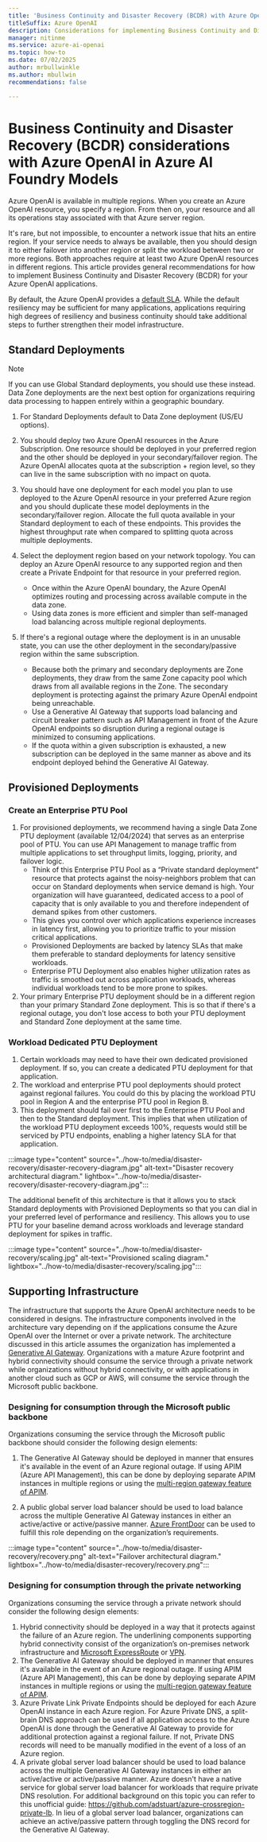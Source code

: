 ```yaml
---
title: 'Business Continuity and Disaster Recovery (BCDR) with Azure OpenAI in Azure AI Foundry Models'
titleSuffix: Azure OpenAI
description: Considerations for implementing Business Continuity and Disaster Recovery (BCDR) with Azure OpenAI 
manager: nitinme
ms.service: azure-ai-openai
ms.topic: how-to
ms.date: 07/02/2025
author: mrbullwinkle    
ms.author: mbullwin
recommendations: false

---
```


# Business Continuity and Disaster Recovery (BCDR) considerations with Azure OpenAI in Azure AI Foundry Models

Azure OpenAI is available in multiple regions. When you create an Azure OpenAI resource, you specify a region. From then on, your resource and all its operations stay associated with that Azure server region.  

It's rare, but not impossible, to encounter a network issue that hits an entire region. If your service needs to always be available, then you should design it to either failover into another region or split the workload between two or more regions. Both approaches require at least two Azure OpenAI resources in different regions. This article provides general recommendations for how to implement Business Continuity and Disaster Recovery (BCDR) for your Azure OpenAI applications.

By default, the Azure OpenAI provides a [default SLA](https://www.microsoft.com/licensing/docs/view/Service-Level-Agreements-SLA-for-Online-Services?lang=1). While the default resiliency may be sufficient for many applications, applications requiring high degrees of resiliency and business continuity should take additional steps to further strengthen their model infrastructure.

## Standard Deployments

> [!NOTE]
> If you can use Global Standard deployments, you should use these instead. Data Zone deployments are the next best option for organizations requiring data processing to happen entirely within a geographic boundary.

1. For Standard Deployments default to Data Zone deployment (US/EU options).

1. You should deploy two Azure OpenAI resources in the Azure Subscription. One resource should be deployed in your preferred region and the other should be deployed in your secondary/failover region. The Azure OpenAI allocates quota at the subscription + region level, so they can live in the same subscription with no impact on quota.
1. You should have one deployment for each model you plan to use deployed to the Azure OpenAI resource in your preferred Azure region and you should duplicate these model deployments in the secondary/failover region. Allocate the full quota available in your Standard deployment to each of these endpoints. This provides the highest throughput rate when compared to splitting quota across multiple deployments.
1. Select the deployment region based on your network topology. You can deploy an Azure OpenAI resource to any supported region and then create a Private Endpoint for that resource in your preferred region.
    - Once within the Azure OpenAI boundary, the Azure OpenAI optimizes routing and processing across available compute in the data zone. 
    - Using data zones is more efficient and simpler than self-managed load balancing across multiple regional deployments.
1. If there's a regional outage where the deployment is in an unusable state, you can use the other deployment in the secondary/passive region within the same subscription.
    - Because both the primary and secondary deployments are Zone deployments, they draw from the same Zone capacity pool which draws from all available regions in the Zone. The secondary deployment is protecting against the primary Azure OpenAI endpoint being unreachable.     
    - Use a Generative AI Gateway that supports load balancing and circuit breaker pattern such as API Management in front of the Azure OpenAI endpoints so disruption during a regional outage is minimized to consuming applications.
    - If the quota within a given subscription is exhausted, a new subscription can be deployed in the same manner as above and its endpoint deployed behind the Generative AI Gateway.

## Provisioned Deployments

### Create an Enterprise PTU Pool

1. For provisioned deployments, we recommend having a single Data Zone PTU deployment (available 12/04/2024) that serves as an enterprise pool of PTU. You can use API Management to manage traffic from multiple applications to set throughput limits, logging, priority, and failover logic.     
    - Think of this Enterprise PTU Pool as a “Private standard deployment” resource that protects against the noisy-neighbors problem that can occur on Standard deployments when service demand is high. Your organization will have guaranteed, dedicated access to a pool of capacity that is only available to you and therefore independent of demand spikes from other customers. 
    - This gives you control over which applications experience increases in latency first, allowing you to prioritize traffic to your mission critical applications.
    - Provisioned Deployments are backed by latency SLAs that make them preferable to standard deployments for latency sensitive workloads.
    - Enterprise PTU Deployment also enables higher utilization rates as traffic is smoothed out across application workloads, whereas individual workloads tend to be more prone to spikes.
1. Your primary Enterprise PTU  deployment should be in a different region than your primary Standard Zone deployment. This is so that if there's a regional outage, you don't lose access to both your PTU deployment and Standard Zone deployment at the same time.

### Workload Dedicated PTU Deployment

1. Certain workloads may need to have their own dedicated provisioned deployment. If so, you can create a dedicated PTU deployment for that application.
1. The workload and enterprise PTU pool deployments should protect against regional failures. You could do this by placing the workload PTU pool in Region A and the enterprise PTU pool in Region B.    
1. This deployment should fail over first to the Enterprise PTU Pool and then to the Standard deployment. This implies that when utilization of the workload PTU deployment exceeds 100%, requests would still be serviced by PTU endpoints, enabling a higher latency SLA for that application.

:::image type="content" source="../how-to/media/disaster-recovery/disaster-recovery-diagram.jpg" alt-text="Disaster recovery architectural diagram." lightbox="../how-to/media/disaster-recovery/disaster-recovery-diagram.jpg":::

The additional benefit of this architecture is that it allows you to stack Standard deployments with Provisioned Deployments so that you can dial in your preferred level of performance and resiliency. This allows you to use PTU for your baseline demand across workloads and leverage standard deployment for spikes in traffic.

:::image type="content" source="../how-to/media/disaster-recovery/scaling.jpg" alt-text="Provisioned scaling diagram." lightbox="../how-to/media/disaster-recovery/scaling.jpg":::


## Supporting Infrastructure

The infrastructure that supports the Azure OpenAI architecture needs to be considered in designs. The infrastructure components involved in the architecture vary depending on if the applications consume the Azure OpenAI over the Internet or over a private network. The architecture discussed in this article assumes the organization has implemented a [Generative AI Gateway](/ai/playbook/technology-guidance/generative-ai/dev-starters/genai-gateway/). Organizations with a mature Azure footprint and hybrid connectivity should consume the service through a private network while organizations without hybrid connectivity, or with applications in another cloud such as GCP or AWS, will consume the service through the Microsoft public backbone.

### Designing for consumption through the Microsoft public backbone

Organizations consuming the service through the Microsoft public backbone should consider the following design elements:

1. The Generative AI Gateway should be deployed in manner that ensures it's available in the event of an Azure regional outage. If using APIM (Azure API Management), this can be done by deploying separate APIM instances in multiple regions or using the [multi-region gateway feature of APIM](/azure/api-management/api-management-howto-deploy-multi-region).

1. A public global server load balancer should be used to load balance across the multiple Generative AI Gateway instances in either an active/active or active/passive manner. [Azure FrontDoor](/azure/traffic-manager/traffic-manager-routing-methods) can be used to fulfill this role depending on the organization’s requirements.

:::image type="content" source="../how-to/media/disaster-recovery/recovery.png" alt-text="Failover architectural diagram." lightbox="../how-to/media/disaster-recovery/recovery.png":::


### Designing for consumption through the private networking

Organizations consuming the service through a private network should consider the following design elements:

1. Hybrid connectivity should be deployed in a way that it protects against the failure of an Azure region. The underlining components supporting hybrid connectivity consist of the organization’s on-premises network infrastructure and [Microsoft ExpressRoute](/azure/expressroute/designing-for-high-availability-with-expressroute) or [VPN](/azure/vpn-gateway/vpn-gateway-highlyavailable). 
1. The Generative AI Gateway should be deployed in manner that ensures it's available in the event of an Azure regional outage. If using APIM (Azure API Management), this can be done by deploying separate APIM instances in multiple regions or using the [multi-region gateway feature of APIM](/azure/api-management/api-management-howto-deploy-multi-region).
1. Azure Private Link Private Endpoints should be deployed for each Azure OpenAI instance in each Azure region. For Azure Private DNS, a split-brain DNS approach can be used if all application access to the Azure OpenAI is done through the Generative AI Gateway to provide for additional protection against a regional failure. If not, Private DNS records will need to be manually modified in the event of a loss of an Azure region. 
1. A private global server load balancer should be used to load balance across the multiple Generative AI Gateway instances in either an active/active or active/passive manner. Azure doesn't have a native service for global server load balancer for workloads that require private DNS resolution. For additional background on this topic you can refer to this unofficial guide: https://github.com/adstuart/azure-crossregion-private-lb. In lieu of a global server load balancer, organizations can achieve an active/passive pattern through toggling the DNS record for the Generative AI Gateway.
